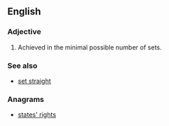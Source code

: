 ==English==

===Adjective===
{{en-adj|-|head=[[straight]]-[[sets]]}}

# {{context|tennis|of a victory or a loss in a match}} Achieved in the minimal possible number of sets.
#: {{usex|American Fish beat Frenchman Tsonga in a '''straight-sets''' victory.}}

===See also===
* [[set straight]]

===Anagrams===
* [[states' rights#English|states' rights]]